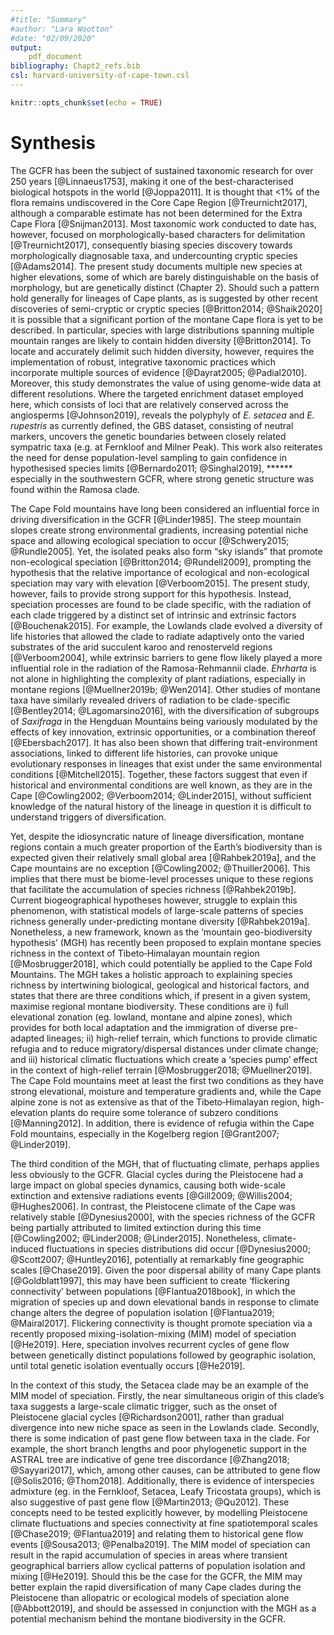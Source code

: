 ```yaml
---
#title: "Summary"
#author: "Lara Wootton"
#date: "02/09/2020"
output:
    pdf_document
bibliography: Chapt2_refs.bib
csl: harvard-university-of-cape-town.csl
---
```


```r
knitr::opts_chunk$set(echo = TRUE)
```

# Synthesis

The GCFR has been the subject of sustained taxonomic research for over 250 years [@Linnaeus1753], making it one of the best-characterised biological hotspots in the world [@Joppa2011]. It is thought that <1% of the flora remains undiscovered in the Core Cape Region [@Treurnicht2017], although a comparable estimate has not been determined for the Extra Cape Flora [@Snijman2013]. Most taxonomic work conducted to date has, however, focused on morphologically-based characters for delimitation [@Treurnicht2017], consequently biasing species discovery towards morphologically diagnosable taxa, and undercounting cryptic species [@Adams2014]. The present study documents multiple new species at higher elevations, some of which are barely distinguishable on the basis of morphology, but are genetically distinct (Chapter 2). Should such a pattern hold generally for lineages of Cape plants, as is suggested by other recent discoveries of semi-cryptic or cryptic species [@Britton2014; @Shaik2020] it is possible that a significant portion of the montane Cape flora is yet to be described. In particular, species with large distributions spanning multiple mountain ranges are likely to contain hidden diversity [@Britton2014]. To locate and accurately delimit such hidden diversity, however, requires the implementation of robust, integrative taxonomic practices which incorporate multiple sources of evidence [@Dayrat2005; @Padial2010]. Moreover, this study demonstrates the value of using genome-wide data at different resolutions. Where the targeted enrichment dataset employed here, which consists of loci that are relatively conserved across the angiosperms [@Johnson2019], reveals the polyphyly of _E. setacea_ and _E. rupestris_ as currently defined, the GBS dataset, consisting of neutral markers, uncovers the genetic boundaries between closely related sympatric taxa (e.g. at Fernkloof and Milner Peak). This work also reiterates the need for dense population-level sampling to gain confidence in hypothesised species limits [@Bernardo2011; @Singhal2019], ****** especially in the southwestern GCFR, where strong genetic structure was found within the Ramosa clade.

The Cape Fold mountains have long been considered an influential force in driving diversification in the GCFR [@Linder1985]. The steep mountain slopes create strong environmental gradients, increasing potential niche space and allowing ecological speciation to occur [@Schwery2015; @Rundle2005]. Yet, the isolated peaks also form "sky islands" that promote non-ecological speciation [@Britton2014; @Rundell2009], prompting the hypothesis that the relative importance of ecological and non-ecological speciation may vary with elevation [@Verboom2015]. The present study, however, fails to provide strong support for this hypothesis. Instead, speciation processes are found to be clade specific, with the radiation of each clade triggered by a distinct set of intrinsic and extrinsic factors [@Bouchenak2015]. For example, the Lowlands clade evolved a diversity of life histories that allowed the clade to radiate adaptively onto the varied substrates of the arid succulent karoo and renosterveld regions [@Verboom2004], while extrinsic barriers to gene flow likely played a more influential role in the radiation of the Ramosa-Rehmannii clade. *Ehrharta* is not alone in highlighting the complexity of plant radiations, especially in montane regions [@Muellner2019b; @Wen2014]. Other studies of montane taxa have similarly revealed drivers of radiation to be clade-specific  [@Bentley2014; @Lagomarsino2016], with the diversification of subgroups of *Saxifraga* in the Hengduan Mountains being variously modulated by the effects of key innovation, extrinsic opportunities, or a combination thereof [@Ebersbach2017]. It has also been shown that differing trait-environment associations, linked to different life histories, can provoke unique evolutionary responses in lineages that exist under the same environmental conditions [@Mitchell2015]. Together, these factors suggest that even if historical and environmental conditions are well known, as they are in the Cape [@Cowling2002; @Verboom2014; @Linder2015], without sufficient knowledge of the natural history of the lineage in question it is difficult to understand triggers of diversification.

Yet, despite the idiosyncratic nature of lineage diversification, montane regions contain a much greater proportion of the Earth's biodiversity than is expected given their relatively small global area [@Rahbek2019a], and the Cape mountains are no exception [@Cowling2002; @Thuiller2006]. This implies that there must be biome-level processes unique to these regions that facilitate the accumulation of species richness [@Rahbek2019b]. Current biogeographical hypotheses however, struggle to explain this phenomenon, with statistical models of large-scale patterns of species richness generally under-predicting montane diversity [@Rahbek2019a]. Nonetheless, a new framework, known as the 'mountain geo-biodiversity hypothesis' (MGH) has recently been proposed to explain montane species richness in the context of Tibeto‐Himalayan mountain region [@Mosbrugger2018], which could potentially be applied to the Cape Fold Mountains. The MGH takes a holistic approach to explaining species richness by intertwining biological, geological and historical factors, and states that there are three conditions which, if present in a given system, maximise regional montane biodiversity. These conditions are i) full elevational zonation (eg. lowland, montane and alpine zones), which provides for both local adaptation and the immigration of diverse pre-adapted lineages; ii) high-relief terrain, which functions to provide climatic refugia and to reduce migratory/dispersal distances under climate change; and iii) historical climatic fluctuations which create a 'species pump' effect in the context of high-relief terrain [@Mosbrugger2018; @Muellner2019]. The Cape Fold mountains meet at least the first two conditions as they have strong elevational, moisture and temperature gradients and, while the Cape alpine zone is not as extensive as that of the Tibeto‐Himalayan region, high-elevation plants do require some tolerance of subzero conditions [@Manning2012]. In addition, there is evidence of refugia within the Cape Fold mountains, especially in the Kogelberg region [@Grant2007; @Linder2019].

The third condition of the MGH, that of fluctuating climate, perhaps applies less obviously to the GCFR. Glacial cycles during the Pleistocene had a large impact on global species dynamics, causing both wide-scale extinction and extensive radiations events [@Gill2009; @Willis2004; @Hughes2006]. In contrast, the Pleistocene climate of the Cape was relatively stable [@Dynesius2000], with the species richness of the GCFR being partially attributed to limited extinction during this time [@Cowling2002; @Linder2008; @Linder2015]. Nonetheless, climate-induced fluctuations in species distributions did occur [@Dynesius2000; @Scott2007; @Huntley2016], potentially at remarkably fine geographic scales [@Chase2019]. Given the poor dispersal ability of many Cape plants [@Goldblatt1997], this may have been sufficient to create 'flickering connectivity' between populations [@Flantua2018book], in which the migration of species up and down elevational bands in response to climate change alters the degree of population isolation [@Flantua2019; @Mairal2017]. Flickering connectivity is thought promote speciation via a recently proposed mixing-isolation-mixing (MIM) model of speciation [@He2019]. Here, speciation involves recurrent cycles of gene flow between genetically distinct populations followed by geographic isolation, until total genetic isolation eventually occurs [@He2019]. 

In the context of this study, the Setacea clade may be an example of the MIM model of speciation. Firstly, the near simultaneous origin of this clade's taxa suggests a large-scale climatic trigger, such as the onset of Pleistocene glacial cycles [@Richardson2001], rather than gradual divergence into new niche space as seen in the Lowlands clade. Secondly, there is some indication of past gene flow between taxa in the clade. For example, the short branch lengths and poor phylogenetic support in the ASTRAL tree are indicative of gene tree discordance [@Zhang2018; @Sayyari2017], which, among other causes, can be attributed to gene flow [@Solis2016; @Thom2018]. Additionally, there is evidence of interspecies admixture (eg. in the Fernkloof, Setacea, Leafy Tricostata groups), which is also suggestive of past gene flow [@Martin2013; @Qu2012]. These concepts need to be tested explicitly however, by modelling Pleistocene climate fluctuations and species connectivity at fine spatiotemporal scales [@Chase2019; @Flantua2019] and relating them to historical gene flow events [@Sousa2013; @Penalba2019]. The MIM model of speciation can result in the rapid accumulation of species in areas where transient geographical barriers allow cyclical patterns of population isolation and mixing [@He2019]. Should this be the case for the GCFR, the MIM may better explain the rapid diversification of many Cape clades during the Pleistocene than allopatric or ecological models of speciation alone [@Abbott2019], and should be assessed in conjunction with the MGH as a potential mechanism behind the montane biodiversity in the GCFR. 



